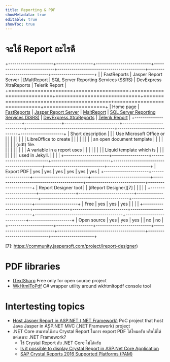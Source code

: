 ```yaml
---
title: Reporting & PDF
showMetadata: true
editable: true
showToc: true
---
```


# จะใช้ Report อะไรดี

<!--
❗❗❗ To format a table, don't manully format, please format with "Table Formatter" extension.
https://marketplace.visualstudio.com/items?itemName=shuworks.vscode-table-formatter
-->
+----------------------+------------------+---------------------------+-----------------------------+-------------------------------------------+-----------------------------+---------------------+
|                      |   FastReports    |   Jasper Report Server    |         [MaltReport         |   SQL Server Reporting Services (SSRS)    |   DevExpress XtraReports    |   Telerik Report    |
+======================+==================+===========================+=============================+===========================================+=============================+=====================+
| Home page            | [FastReports][1] | [Jasper Report Server][2] | [MaltReport][3]             | [SQL Server Reporting Services (SSRS)][4] | [DevExpress XtraReports][5] | [Telerik Report][6] |
+----------------------+------------------+---------------------------+-----------------------------+-------------------------------------------+-----------------------------+---------------------+
| Short description    |                  |                           | Use Microsoft Office or     |                                           |                             |                     |
|                      |                  |                           | LibreOffice to create       |                                           |                             |                     |
|                      |                  |                           | an open document template   |                                           |                             |                     |
|                      |                  |                           | (odt) file.<br/>            |                                           |                             |                     |
|                      |                  |                           | A variable in a report uses |                                           |                             |                     |
|                      |                  |                           | Liquid template which is    |                                           |                             |                     |
|                      |                  |                           | used in Jekyll.             |                                           |                             |                     |
+----------------------+------------------+---------------------------+-----------------------------+-------------------------------------------+-----------------------------+---------------------+
| Export PDF           | yes              | yes                       | yes                         | yes                                       | yes                         | yes                 |
+----------------------+------------------+---------------------------+-----------------------------+-------------------------------------------+-----------------------------+---------------------+
| Report Designer tool |                  | [iReport Designer][7]     |                             |                                           |                             |                     |
+----------------------+------------------+---------------------------+-----------------------------+-------------------------------------------+-----------------------------+---------------------+
| Free                 | yes              | yes                       | yes                         |                                           |                             |                     |
+----------------------+------------------+---------------------------+-----------------------------+-------------------------------------------+-----------------------------+---------------------+
| Open source          | yes              | yes                       | yes                         |                                           | no                          | no                  |
+----------------------+------------------+---------------------------+-----------------------------+-------------------------------------------+-----------------------------+---------------------+

[1]: https://github.com/FastReports/FastReport
[2]: https://community.jaspersoft.com/project/jasperreports-server
[3]: https://github.com/oldrev/maltreport
[4]: https://docs.microsoft.com/en-us/sql/reporting-services/create-deploy-and-manage-mobile-and-paginated-reports?view=sql-server-ver15
[5]: https://docs.devexpress.com/XtraReports/400048/web-reporting/asp-net-core-reporting/end-user-report-designer/quick-start/create-an-aspnet-core-application-with-a-report-designer
[6]: https://docs.telerik.com/reporting/knowledge-base/adding-reporting-net-core-mvc
[7]: https://community.jaspersoft.com/project/ireport-designer)

# PDF libraries
- [ITextSharp](https://github.com/itext/itextsharp) Free only for open source project
- [WkHtmlToPdf](https://github.com/codaxy/wkhtmltopdf) C# wrapper utility around wkhtmltopdf console tool

# Intertesting topics
- [Host Jasper Report in ASP.NET (.NET Framework)](https://github.com/codesanook/Codesanook.Examples/blob/master/Codesanook.Examples.AspNetMvc/Controllers/ReportController.cs) PoC project that host Java Jasper in ASP.NET MVC (.NET Framework) project
- .NET Core สามารถใช้งาน Crystal Report ในการ export PDF ได้ไหมครับ หรือใช้ได้แค่เฉพาะ .NET Framework?
  - ใช้ Crystal Report กับ .NET Core ไม่ได้ครับ
  - [Is it possible to display Crystal Report in ASP.Net Core Application](https://forums.asp.net/post/6236009.aspx)
  - [SAP Crystal Reports 2016 Supported Platforms (PAM)](https://www.sap.com/documents/2016/04/3050374d-6a7c-0010-82c7-eda71af511fa.html)
